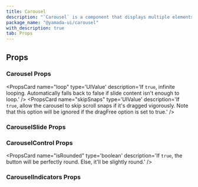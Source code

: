 ```yaml
---
title: Carousel
description: "`Carousel` is a component that displays multiple elements like a slideshow."
package_name: "@yamada-ui/carousel"
with_description: true
tab: Props
---
```


## Props

### Carousel Props

<PropsCard name="align"
type='UIValue<number | "center" | "start" | "end">'
description='The alignment of the carousel.' />
<PropsCard name="autoplay"
type='UIValue<boolean>'
description='If `true`, the carousel will be autoplay.' />
<PropsCard name="colorScheme"
type='"whiteAlpha" | "blackAlpha" | "gray" | "zinc" | "neutral" | "stone" | "red" | "rose" | "pink" | "orange" | "amber" | "yellow" | "lime" | "green" | "emerald" | "teal" | "cyan" | "sky" | "blue" | "indigo" | "violet" | "purple" | "fuchsia"'
description='The visual color appearance of the component.' />
<PropsCard name="containScroll"
type='UIValue<"" | "trimSnaps" | "keepSnaps">'
description='Clear leading and trailing empty space that causes excessive scrolling.
Use trimSnaps to only use snap points that trigger scrolling or keepSnaps to keep them.' />
<PropsCard name="controlNextProps"
type='IconButtonProps'
description='Props for next of the carousel control element.' />
<PropsCard name="controlPrevProps"
type='IconButtonProps'
description='Props for previous of the carousel control element.' />
<PropsCard name="controlProps"
type='IconButtonProps'
description='Props for carousel control element.' />
<PropsCard name="defaultIndex"
type='number'
description='The initial index of the carousel slide.' />
<PropsCard name="delay"
type='UIValue<number>'
description='The number for the autoplay interval of the carousel.' />
<PropsCard name="dragFree"
type='UIValue<boolean>'
description='If `true`, momentum scrolling will be enabled.' />
<PropsCard name="draggable"
type='UIValue<boolean>'
description='If `true`, carousel can be scrolled with mouse and touch interactions.' />
<PropsCard name="includeGapInSize"
type='UIValue<boolean>'
description='If `true`, gap will be treated as part of the carousel slide size.' />
<PropsCard name="index"
type='number'
description='The index of the carousel slide.' />
<PropsCard name="indicatorsProps"
type='CarouselIndicatorsProps'
description='Props for carousel indicators element.' />
<PropsCard name="innerProps"
type='HTMLUIProps<"div">'
description='Props for carousel inner element.' />
<PropsCard name="inViewThreshold"
type='UIValue<number>'
description='Choose a fraction representing the percentage portion of a slide that needs to be visible in order to be considered in view.' />
<PropsCard name="loop"
type='UIValue<boolean>'
description='If `true`, infinite looping.
Automatically falls back to false if slide content isn't enough to loop.' />
<PropsCard name="onChange"
type='(index: number) => void'
description='The callback invoked when carousel slide selected.' />
<PropsCard name="onScrollProgress"
type='(progress: number) => void'
description='A callback that return the current scroll amount when the carousel is scrolled.' />
<PropsCard name="orientation"
type='UIValue<"vertical" | "horizontal">'
description='The orientation of the carousel.' />
<PropsCard name="size"
type='"sm" | "md" | "lg" | "xl"'
description='The size of the Carousel.' />
<PropsCard name="skipSnaps"
type='UIValue<boolean>'
description='If `true`, allow the carousel to skip scroll snaps if it's dragged vigorously.
Note that this option will be ignored if the dragFree option is set to true.' />
<PropsCard name="slideSize"
type='UIValue<number | "px" | (string & {}) | "sm" | "md" | "lg" | "xl" | "2xl" | "-moz-initial" | "inherit" | "initial" | "revert" | "revert-layer" | "unset" | "-moz-fit-content" | "-moz-max-content" | ... 60 more ... | "9xl">'
description='The CSS `width` property.' />
<PropsCard name="slidesToScroll"
type='UIValue<number>'
description='The number of slides that should be scrolled with next or previous buttons.' />
<PropsCard name="speed"
type='UIValue<number>'
description='Adjusts scroll speed when triggered by any of the methods.
Higher numbers enables faster scrolling.' />
<PropsCard name="stopMouseEnterAutoplay"
type='UIValue<boolean>'
description='If `true`, autoplay will pause when the mouse entries over.' />
<PropsCard name="variant"
type='string'
description='The variant of the Carousel.' />
<PropsCard name="withControls"
type='UIValue<boolean>'
description='If `true`, display the carousel control buttons.' />
<PropsCard name="withIndicators"
type='UIValue<boolean>'
description='If `true`, display the carousel indicator buttons.' />

### CarouselSlide Props

<PropsCard name="index" type="number" />
<PropsCard
  name="size"
  type='number | "px" | (string & {}) | "sm" | "md" | "lg" | "xl" | "2xl" | "-moz-initial" | "inherit" | "initial" | "revert" | "revert-layer" | "unset" | "-moz-fit-content" | "-moz-max-content" | ... 65 more ... | ((theme: StyledTheme) => UIValue<...>)'
  description="The CSS `width` property."
/>

### CarouselControl Props

<PropsCard name="icon"
type='ReactElement<any, string | JSXElementConstructor<any>>'
description='The icon to be used in the button.' />
<PropsCard name="isActive"
type='boolean'
description='If `true`, the button is represented as active.' />
<PropsCard name="isDisabled"
type='boolean'
description='If `true`, the button is disabled.' />
<PropsCard name="isLoading"
type='boolean'
description='If `true`, the loading state of the button is represented.' />
<PropsCard name="isRounded"
type='boolean'
description='If `true`, the button will be perfectly round. Else, it'll be slightly round.' />

### CarouselIndicators Props

<PropsCard
  name="component"
  type="FC<{ index: number; isSelected: boolean }>"
  description="The custom curousel indicator to use."
/>
